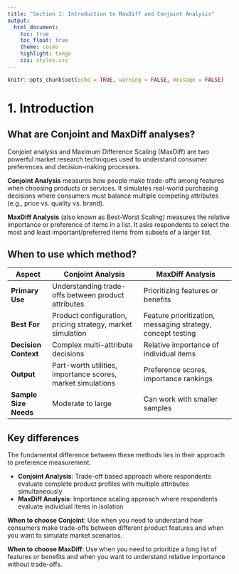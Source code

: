 ```yaml
---
title: "Section 1: Introduction to MaxDiff and Conjoint Analysis"
output:
  html_document:
    toc: true
    toc_float: true
    theme: cosmo
    highlight: tango
    css: styles.css
---
```


```r
knitr::opts_chunk$set(echo = TRUE, warning = FALSE, message = FALSE)
```

# 1. Introduction

## What are Conjoint and MaxDiff analyses?

Conjoint analysis and Maximum Difference Scaling (MaxDiff) are two powerful market research techniques used to understand consumer preferences and decision-making processes.

::: {.callout}
**Conjoint Analysis** measures how people make trade-offs among features when choosing products or services. It simulates real-world purchasing decisions where consumers must balance multiple competing attributes (e.g., price vs. quality vs. brand).
:::

::: {.callout}
**MaxDiff Analysis** (also known as Best-Worst Scaling) measures the relative importance or preference of items in a list. It asks respondents to select the most and least important/preferred items from subsets of a larger list.
:::

## When to use which method?

| Aspect | Conjoint Analysis | MaxDiff Analysis |
|--------|------------------|------------------|
| **Primary Use** | Understanding trade-offs between product attributes | Prioritizing features or benefits |
| **Best For** | Product configuration, pricing strategy, market simulation | Feature prioritization, messaging strategy, concept testing |
| **Decision Context** | Complex multi-attribute decisions | Relative importance of individual items |
| **Output** | Part-worth utilities, importance scores, market simulations | Preference scores, importance rankings |
| **Sample Size Needs** | Moderate to large | Can work with smaller samples |

## Key differences

The fundamental difference between these methods lies in their approach to preference measurement:

- **Conjoint Analysis**: Trade-off based approach where respondents evaluate complete product profiles with multiple attributes simultaneously
- **MaxDiff Analysis**: Importance scaling approach where respondents evaluate individual items in isolation

::: {.tip}
**When to choose Conjoint**: Use when you need to understand how consumers make trade-offs between different product features and when you want to simulate market scenarios.

**When to choose MaxDiff**: Use when you need to prioritize a long list of features or benefits and when you want to understand relative importance without trade-offs.
:::
